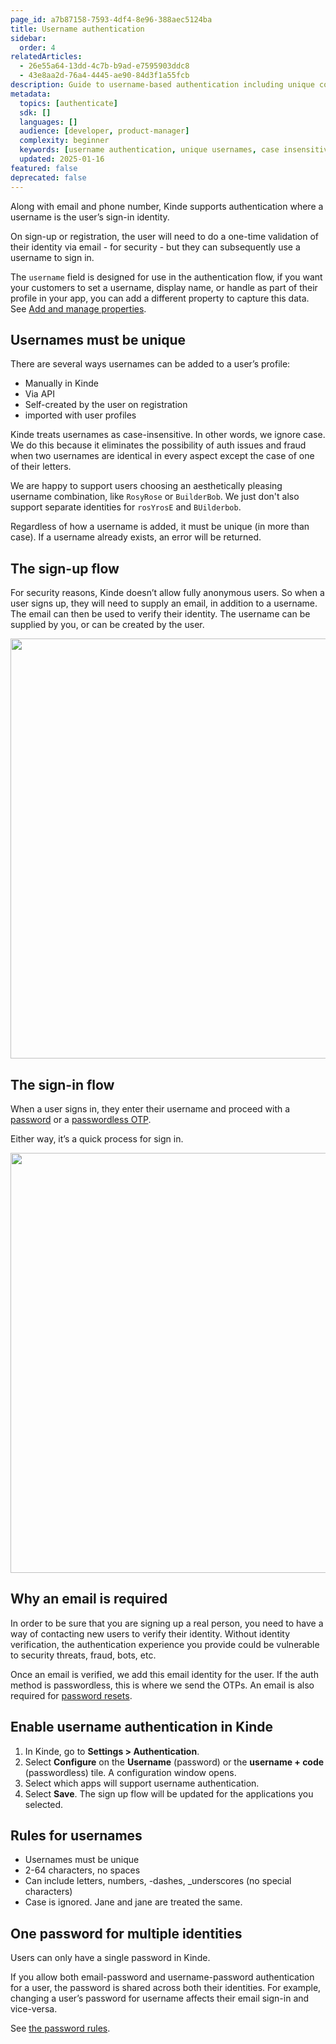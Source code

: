```yaml
---
page_id: a7b87158-7593-4df4-8e96-388aec5124ba
title: Username authentication
sidebar:
  order: 4
relatedArticles:
  - 26e55a64-13dd-4c7b-b9ad-e7595903ddc8
  - 43e8aa2d-76a4-4445-ae90-84d3f1a55fcb
description: Guide to username-based authentication including unique constraints, sign-up flow, and integration with password/passwordless methods.
metadata:
  topics: [authenticate]
  sdk: []
  languages: []
  audience: [developer, product-manager]
  complexity: beginner
  keywords: [username authentication, unique usernames, case insensitive, sign-up flow, identity verification]
  updated: 2025-01-16
featured: false
deprecated: false
---
```


Along with email and phone number, Kinde supports authentication where a username is the user’s sign-in identity.

On sign-up or registration, the user will need to do a one-time validation of their identity via email - for security - but they can subsequently use a username to sign in.

<Aside title="Capture other names with properties">

The `username` field is designed for use in the authentication flow, if you want your customers to set a username, display name, or handle as part of their profile in your app, you can add a different property to capture this data. See [Add and manage properties](/properties/work-with-properties/manage-properties/).

</Aside>

## Usernames must be unique

There are several ways usernames can be added to a user’s profile:

- Manually in Kinde
- Via API
- Self-created by the user on registration
- imported with user profiles

Kinde treats usernames as case-insensitive. In other words, we ignore case. We do this because it eliminates the possibility of auth issues and fraud when two usernames are identical in every aspect except the case of one of their letters. 

We are happy to support users choosing an aesthetically pleasing username combination, like `RosyRose` or `BuilderBob`. We just don't also support separate identities for `rosYrosE` and `BUilderbob`. 

Regardless of how a username is added, it must be unique (in more than case). If a username already exists, an error will be returned.

## The sign-up flow

For security reasons, Kinde doesn’t allow fully anonymous users. So when a user signs up, they will need to supply an email, in addition to a username. The email can then be used to verify their identity. The username can be supplied by you, or can be created by the user.

<img
  src="https://imagedelivery.net/skPPZTHzSlcslvHjesZQcQ/c4f7ed33-ef8b-442e-14f0-bc12a4f5c100/public
  alt="
  width="672px"
  height="auto"
  fetchpriority="low"
  loading="lazy"
  decoding="async"
/>

## The sign-in flow

When a user signs in, they enter their username and proceed with a [password](/authenticate/authentication-methods/password-authentication/) or a [passwordless OTP](/authenticate/authentication-methods/passwordless-authentication/).

Either way, it’s a quick process for sign in.

<img
  src="https://imagedelivery.net/skPPZTHzSlcslvHjesZQcQ/ce25d6b7-0e5c-4f0c-0851-996a8315fb00/public
  alt="
  width="672px"
  height="auto"
  fetchpriority="low"
  loading="lazy"
  decoding="async"
/>

## Why an email is required

In order to be sure that you are signing up a real person, you need to have a way of contacting new users to verify their identity. Without identity verification, the authentication experience you provide could be vulnerable to security threats, fraud, bots, etc.

Once an email is verified, we add this email identity for the user. If the auth method is passwordless, this is where we send the OTPs. An email is also required for [password resets](/manage-users/access-control/reset-user-password/).

## Enable username authentication in Kinde

1. In Kinde, go to **Settings > Authentication**.
2. Select **Configure** on the **Username** (password) or the **username + code** (passwordless) tile. A configuration window opens.
3. Select which apps will support username authentication.
4. Select **Save**. The sign up flow will be updated for the applications you selected.

## Rules for usernames

- Usernames must be unique
- 2-64 characters, no spaces
- Can include letters, numbers, -dashes, \_underscores (no special characters)
- Case is ignored. Jane and jane are treated the same.

## One password for multiple identities

Users can only have a single password in Kinde.

If you allow both email-password and username-password authentication for a user, the password is shared across both their identities. For example, changing a user’s password for username affects their email sign-in and vice-versa.

See [the password rules](/authenticate/authentication-methods/password-authentication/#password-strength).
